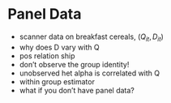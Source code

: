 # Panel Data {#panel-data}

* scanner data on breakfast cereals, $(Q_{it},D_{it})$
* why does D vary with Q
* pos relation ship 
* don't observe the group identity!
* unobserved het alpha is correlated with Q
* within group estimator
* what if you don't have panel data?
